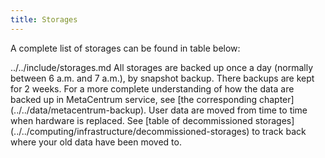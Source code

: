 ```yaml
---
title: Storages
---
```


A complete list of storages can be found in table below:

<include>
  ../../include/storages.md
</include>

<Callout type="warn" title="Backup policy for storages">
    All storages are backed up once a day (normally between 6 a.m. and 7 a.m.), by  snapshot backup. There backups are kept for 2 weeks. For a more complete understanding of how the data are backed up in MetaCentrum service, see [the corresponding chapter](../../data/metacentrum-backup).  
</Callout>

<Callout  type="info" title="Tip" icon="💡">
    User data are moved from time to time when hardware is replaced. See [table of decommissioned storages](../../computing/infrastructure/decommissioned-storages) to track back where your old data have been moved to.
</Callout>
